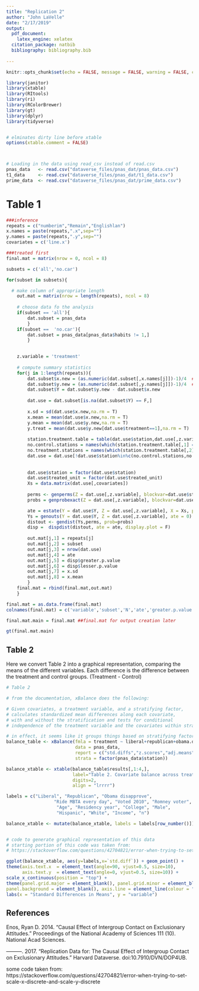 ```yaml
---
title: "Replication 2"
author: "John LaVelle"
date: "2/17/2019"
output: 
  pdf_document:
    latex_engine: xelatex
  citation_package: natbib
  bibliography: bibliography.bib
    
---
```


```r

knitr::opts_chunk$set(echo = FALSE, message = FALSE, warning = FALSE, comment=NA )
```

```r

library(janitor)
library(xtable)
library(RItools)
library(ri)
library(RColorBrewer)
library(gt)
library(dplyr)
library(tidyverse)


# elminates dirty line before xtable
options(xtable.comment = FALSE)



# Loading in the data using read_csv instead of read.csv
pnas_data   <- read.csv("dataverse_files/pnas_dat/pnas_data.csv")
t1_data     <- read.csv("dataverse_files/pnas_dat/t1_data.csv")
prime_data  <- read.csv("dataverse_files/pnas_dat/prime_data.csv")

```

# Table 1
```r
###inference
repeats = c("numberim","Remain","Englishlan")
x.names = paste(repeats,".x",sep="")
y.names = paste(repeats,".y",sep="")
covariates = c('line.x')

###treated first
final.mat = matrix(nrow = 0, ncol = 8)

subsets = c('all','no.car')

for(subset in subsets){

  # make column of appropriate length
	out.mat = matrix(nrow = length(repeats), ncol = 8)
	
	# choose data fo the analysis
	if(subset == 'all'){
		dat.subset = pnas_data
		}
	if(subset ==  'no.car'){
		dat.subset = pnas_data[pnas_data$habits != 1,]
		}

		
	z.variable = 'treatment'
	
	# compute summary statistics
	for(j in 1:length(repeats)){
		dat.subset$x.new = (as.numeric(dat.subset[,x.names[j]])-1)/4  ##rescale x to 0-1
		dat.subset$y.new = (as.numeric(dat.subset[,y.names[j]])-1)/4  ##rescale y to 0-1
		dat.subset$Y = dat.subset$y.new - dat.subset$x.new
		
		dat.use = dat.subset[is.na(dat.subset$Y) == F,]
		
		x.sd = sd(dat.use$x.new,na.rm = T)
		x.mean = mean(dat.use$x.new,na.rm = T)
		y.mean = mean(dat.use$y.new,na.rm = T)
		y.treat = mean(dat.use$y.new[dat.use$treatment==1],na.rm = T)
	
		station.treatment.table = table(dat.use$station,dat.use[,z.variable])
		no.control.stations = names(which(station.treatment.table[,1] == 0))
		no.treatment.stations = names(which(station.treatment.table[,2] == 0))
		dat.use = dat.use[!dat.use$station%in%c(no.control.stations,no.treatment.stations),]
				
		
		dat.use$station = factor(dat.use$station)
		dat.use$treated_unit = factor(dat.use$treated_unit)
		Xs = data.matrix(dat.use[,covariates])
		
		perms <- genperms(Z = dat.use[,z.variable], blockvar=dat.use$station, clustvar=dat.use$treated_unit)
		probs = genprobexact(Z = dat.use[,z.variable], blockvar=dat.use$station, clustvar=dat.use$treated_unit)

		ate = estate(Y = dat.use$Y, Z = dat.use[,z.variable], X = Xs, prob = probs)
		Ys = genouts(Y = dat.use$Y, Z = dat.use[,z.variable], ate = 0)
		distout <- gendist(Ys,perms, prob=probs)
		disp =	dispdist(distout, ate = ate, display.plot = F)
		
		out.mat[j,1] = repeats[j]
		out.mat[j,2] = subset
		out.mat[j,3] = nrow(dat.use)
		out.mat[j,4] = ate
		out.mat[j,5] = disp$greater.p.value
		out.mat[j,6] = disp$lesser.p.value
		out.mat[j,7] = x.sd
		out.mat[j,8] = x.mean
		}
	final.mat = rbind(final.mat,out.mat)
	}

final.mat = as.data.frame(final.mat)
colnames(final.mat) = c('variable','subset','N','ate','greater.p.value','lesser.p.value','x.sd','x.mean')

final.mat.main = final.mat ##final.mat for output creation later

gt(final.mat.main)
```

\newpage
## Table 2

Here we convert Table 2 into a graphical representation, comparing the means of the different variables. Each difference is the difference between the treatment and control groups. (Treatment - Control)

```r

# Table 2

# from the documentation, xBalance does the following:

# Given covariates, a treatment variable, and a stratifying factor, 
# calculates standardized mean differences along each covariate, 
# with and without the stratification and tests for conditional 
# independence of the treatment variable and the covariates within strata.

# in effect, it seems like it groups things based on stratifying factors and finds statistics surrounding them 
balance_table <- xBalance(fmla = treatment ~ liberal+republican+obama.disapprove+ride.everyday+voted.2010+romney.voter+Hispanics.x+age+residency.new+hispanic.new+college+income.new+male+white, 
                          data = pnas_data, 
                          report = c("std.diffs","z.scores","adj.means","chisquare.test"), 
                          strata = factor(pnas_data$station))

balance_xtable <- xtable(balance_table$results[,1:4,], 
                         label="Table 2. Covariate balance across treatment conditions", 
                         digits=2,
                         align = "lrrrr")

labels = c("Liberal", "Republican", "Obama disapprove", 
                  "Ride MBTA every day", "Voted 2010", "Romney voter", "Hispanic threat", 
                   "Age", "Residency year", "College", "Male",  
                   "Hispanic", "White", "Income", "n") 

balance_xtable <- mutate(balance_xtable, labels = labels[row_number()])


# code to generate graphical representation of this data 
# starting portion of this code was taken from:
# https://stackoverflow.com/questions/42704821/error-when-trying-to-set-scale-x-discrete-and-scale-y-discrete

ggplot(balance_xtable, aes(y=labels,x=`std.diff`)) + geom_point() +
theme(axis.text.x  = element_text(angle=90, vjust=0.5, size=10), 
      axis.text.y  = element_text(angle=0, vjust=0.5, size=10)) +
scale_x_continuous(position = "top") + 
theme(panel.grid.major = element_blank(), panel.grid.minor = element_blank(), 
panel.background = element_blank(), axis.line = element_line(colour = "black")) + 
labs(x = "Standard Differences in Means", y = "variable")


```
\newpage

## References

Enos, Ryan D. 2014. “Causal Effect of Intergroup Contact on Exclusionary Attitudes.” Proceedings of the National Academy of Sciences 111 (10). National Acad Sciences.

———. 2017. “Replication Data for: The Causal Effect of Intergroup Contact on Exclusionary Attitudes.” Harvard Dataverse. doi:10.7910/DVN/DOP4UB.

some code taken from: https://stackoverflow.com/questions/42704821/error-when-trying-to-set-scale-x-discrete-and-scale-y-discrete 
